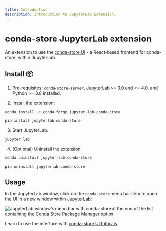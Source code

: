 ```yaml
---
title: Introduction
description: Introduction to JupyterLab Extension.
---
```



# conda-store JupyterLab extension

An extension to use the [conda-store UI][conda-store-ui] - a React-based frontend for conda-store, within JupyterLab.

## Install 📦

1. Pre-requisites: `conda-store-server`, JupyterLab &gt;= 3.0 and &lt;= 4.0, and Python &gt;= 3.8 installed.

2. Install the extension:

<Tabs>

<TabItem value="conda" label="conda" default>

```bash
conda install -c conda-forge jupyter-lab-conda-store
```

</TabItem>

<TabItem value="pip" label="pip" default>

```bash
pip install jupyterlab-conda-store
```

</TabItem>

</Tabs>

3. Start JupyterLab:

```bash
jupyter lab
```

4. (Optional) Uninstall the extension

<Tabs>
<TabItem value="conda" label="conda" default>

```bash
conda uninstall jupyter-lab-conda-store
```
</TabItem>
<TabItem value="pip" label="pip" default>

```bash
pip uninstall jupyterlab-conda-store
```
</TabItem>
</Tabs>

## Usage

In the JupyterLab window, click on the `conda-store` menu bar item to open the UI in a new window within JupyterLab:

![JupyterLab window's menu bar with `conda-store` at the end of the list containing the `Conda Store Package Manager` option](./images/conda-store-menu-item.png)

Learn to use the interface with [conda-store UI tutorials][cs-ui-tutorials].

<!-- Internal links -->

[conda-store-ui]: /conda-store-ui/introduction
[cs-ui-tutorials]: /conda-store-ui/tutorials
